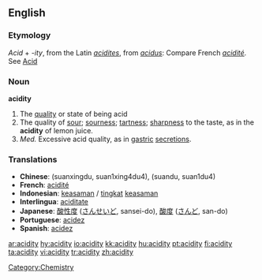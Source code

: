 ==English==

===Etymology===
''Acid'' + ''-ity'', from the Latin ''[[acidites]]'', from ''[[acidus]]'': Compare French ''[[acidité]]''. See [[Acid]]

===Noun===
'''acidity'''

# The [[quality]] or state of being acid
# The quality of [[sour]]; [[sourness]]; [[tartness]]; [[sharpness]] to the taste, as in the '''acidity''' of lemon juice.
# ''Med.'' Excessive acid quality, as in [[gastric]] [[secretions]].

===Translations===
{{rfc-level|Translations at L3+ (AutoFormat would have corrected level of Translations)}}
*'''Chinese''': (suanxingdu, suan1xing4du4), (suandu, suan1du4)
*'''French''': [[acidité]] {{f}}
*'''Indonesian''': [[asam|keasaman]] / [[tingkat]] [[asam|keasaman]]
*'''Interlingua''': [[aciditate]]
*'''Japanese''': [[酸性度]] ([[さんせいど]], sansei-do),  [[酸度]] ([[さんど]], san-do)
*'''Portuguese''': [[acidez]] {{f}}
*'''Spanish''': [[acidez]] {{f}}

[[Category:Chemistry]]

[[ar:acidity]]
[[hy:acidity]]
[[io:acidity]]
[[kk:acidity]]
[[hu:acidity]]
[[pt:acidity]]
[[fi:acidity]]
[[ta:acidity]]
[[vi:acidity]]
[[tr:acidity]]
[[zh:acidity]]